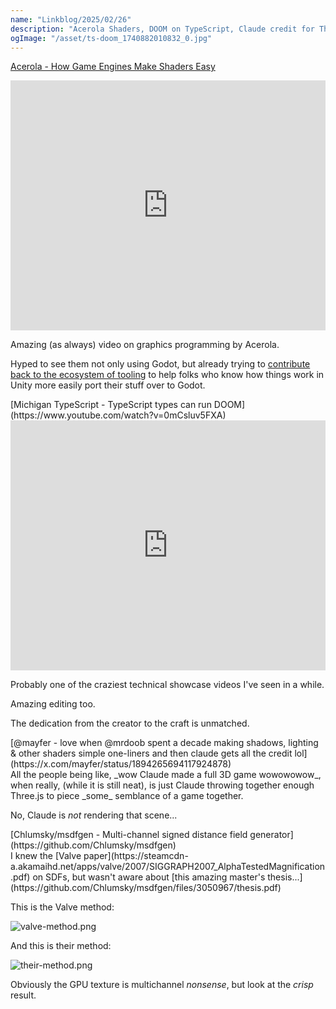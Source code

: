 ```yaml
---
name: "Linkblog/2025/02/26"
description: "Acerola Shaders, DOOM on TypeScript, Claude credit for Three.js 3D, Multi-channel SDF text."
ogImage: "/asset/ts-doom_1740882010832_0.jpg"
---
```


[Acerola - How Game Engines Make Shaders Easy](https://www.youtube.com/watch?v=5y1Oin7CcI4)

<div class="ml-[2rem] mb-8">
<iframe
    class="my-2"
    width="100%"
    height="400"
    src="https://www.youtube.com/embed/5y1Oin7CcI4"
    frameborder="0"
    allow="accelerometer; autoplay; clipboard-write; encrypted-media; gyroscope; picture-in-picture"
    allowfullscreen
></iframe>

Amazing (as always) video on graphics programming by Acerola.

Hyped to see them not only using Godot, but already trying to [contribute back to the ecosystem of tooling](https://github.com/GarrettGunnell/Acerola-Compute) to help folks who know how things work in Unity more easily port their stuff over to Godot.

</div>
[Michigan TypeScript - TypeScript types can run DOOM](https://www.youtube.com/watch?v=0mCsluv5FXA)

<div class="ml-[2rem] mb-8">
<iframe
    class="my-2"
    width="100%"
    height="400"
    src="https://www.youtube.com/embed/0mCsluv5FXA"
    frameborder="0"
    allow="accelerometer; autoplay; clipboard-write; encrypted-media; gyroscope; picture-in-picture"
    allowfullscreen
></iframe>

Probably one of the craziest technical showcase videos I've seen in a while.

Amazing editing too.

The dedication from the creator to the craft is unmatched.

</div>
[@mayfer - love when @mrdoob spent a decade making shadows, lighting & other shaders simple one-liners and then claude gets all the credit lol](https://x.com/mayfer/status/1894265694117924878)

<div class="ml-[2rem] mb-8">
All the people being like, _wow Claude made a full 3D game wowowowow_, when really, (while it is still neat), is just Claude throwing together enough Three.js to piece _some_ semblance of a game together.

No, Claude is _not_ rendering that scene...

</div>
[Chlumsky/msdfgen - Multi-channel signed distance field generator](https://github.com/Chlumsky/msdfgen)

<div class="ml-[2rem] mb-8">
I knew the [Valve paper](https://steamcdn-a.akamaihd.net/apps/valve/2007/SIGGRAPH2007_AlphaTestedMagnification.pdf) on SDFs, but wasn't aware about [this amazing master's thesis...](https://github.com/Chlumsky/msdfgen/files/3050967/thesis.pdf)

This is the Valve method:

<Image src='/asset/valve-method_1740881865891_0.png' alt='valve-method.png' width={272} height={272} />

And this is their method:

<Image src='/asset/their-method_1740881882237_0.png' alt='their-method.png' width={272} height={272} />

Obviously the GPU texture is multichannel _nonsense_, but look at the _crisp_ result.

</div>
